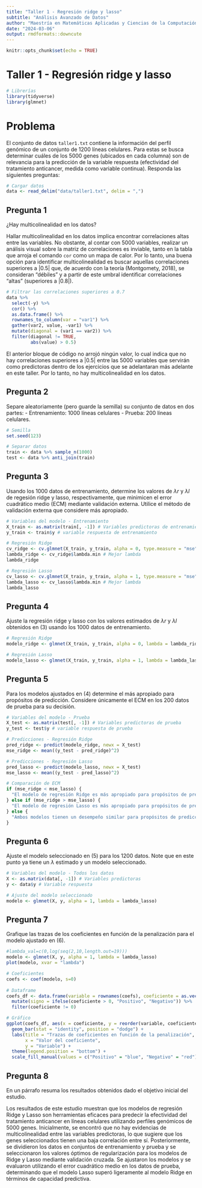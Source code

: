 ```yaml
---
title: "Taller 1 - Regresión ridge y lasso"
subtitle: "Análisis Avanzado de Datos"
author: "Maestría en Matemáticas Aplicadas y Ciencias de la Computación"
date: "2024-03-06"
output: rmdformats::downcute
---
```


```r
knitr::opts_chunk$set(echo = TRUE)
```

# Taller 1 - Regresión ridge y lasso

```r
# Librerías
library(tidyverse)
library(glmnet)
```

# Problema

El conjunto de datos `taller1.txt` contiene la información del perfil genómico de un conjunto de 1200 líneas celulares. Para estas se busca determinar cuáles de los 5000 genes (ubicados en cada columna) son de relevancia para la predicción de la variable respuesta (efectividad del tratamiento anticancer, medida como variable continua). Responda las siguientes preguntas:

```r
# Cargar datos
data <- read_delim("data/taller1.txt", delim = ",")
```

## Pregunta 1

¿Hay multicolinealidad en los datos?

Hallar multicolinealidad en los datos implica encontrar correlaciones altas entre las variables. No obstante, al contar con 5000 variables, realizar un análisis visual sobre la matriz de correlaciones es inviable, tanto en la tabla que arroja el comando `cor` como un mapa de calor. Por lo tanto, una buena opción para identificar multicolinealidad es buscar aquellas correlaciones superiores a $|0.5|$ que, de acuerdo con la teoría (Montgomety, 2018), se consideran "débiles" y a partir de este umbral identificar correlaciones "altas" (superiores a $|0.8|$).

```r
# Filtrar las correlaciones superiores a 0.7
data %>% 
  select(-y) %>%
  cor() %>%
  as.data.frame() %>%
  rownames_to_column(var = "var1") %>%
  gather(var2, value, -var1) %>%
  mutate(diagonal = (var1 == var2)) %>%
  filter(diagonal != TRUE,
         abs(value) > 0.5)
```

El anterior bloque de código no arrojó ningún valor, lo cual indica que no hay correlaciones superiores a $|0.5|$ entre las 5000 variables que servirán como predictoras dentro de los ejercicios que se adelantaran más adelante en este taller. Por lo tanto, no hay multicolinealidad en los datos.

## Pregunta 2

Separe aleatoriamente (pero guarde la semilla) su conjunto de datos en dos partes:
- Entrenamiento: 1000 líneas celulares
- Prueba: 200 líneas celulares.

```r
# Semilla
set.seed(123)

# Separar datos
train <- data %>% sample_n(1000)
test <- data %>% anti_join(train)
```

## Pregunta 3

Usando los 1000 datos de entrenamiento, determine los valores de $λr$ y $λl$ de regesión ridge y lasso, respectivamente, que minimicen el error cuadrático medio (ECM) mediante validación externa. Utilice el método de validación externa que considere más apropiado.

```r
# Variables del modelo - Entrenamiento
X_train <- as.matrix(train[, -1]) # Variables predictoras de entrenamiento
y_train <- train$y # variable respuesta de entrenamiento

# Regresión Ridge
cv_ridge <- cv.glmnet(X_train, y_train, alpha = 0, type.measure = "mse", nfolds = 10) # Cross-validation para encontrar el mejor lambda
lambda_ridge <- cv_ridge$lambda.min # Mejor lambda
lambda_ridge

# Regresión Lasso
cv_lasso <- cv.glmnet(X_train, y_train, alpha = 1, type.measure = "mse", nfolds = 10) # Cross-validation para encontrar el mejor lambda
lambda_lasso <- cv_lasso$lambda.min # Mejor lambda
lambda_lasso
```  

## Pregunta 4

Ajuste la regresión ridge y lasso con los valores estimados de $λr$ y $λl$ obtenidos en (3) usando los 1000 datos de entrenamiento.

```r
# Regresión Ridge
modelo_ridge <- glmnet(X_train, y_train, alpha = 0, lambda = lambda_ridge)

# Regresión Lasso
modelo_lasso <- glmnet(X_train, y_train, alpha = 1, lambda = lambda_lasso)
```

## Pregunta 5

Para los modelos ajustados en (4) determine el más apropiado para propósitos de predicción. Considere únicamente el ECM en los 200 datos de prueba para su decisión.

```r
# Variables del modelo - Prueba
X_test <- as.matrix(test[, -1]) # Variables predictoras de prueba
y_test <- test$y # variable respuesta de prueba

# Predicciones - Regresión Ridge
pred_ridge <- predict(modelo_ridge, newx = X_test)
mse_ridge <- mean((y_test - pred_ridge)^2)

# Predicciones - Regresión Lasso
pred_lasso <- predict(modelo_lasso, newx = X_test)
mse_lasso <- mean((y_test - pred_lasso)^2)

# Comparación de ECM
if (mse_ridge < mse_lasso) {
  "El modelo de regresión Ridge es más apropiado para propósitos de predicción."
} else if (mse_ridge > mse_lasso) {
  "El modelo de regresión Lasso es más apropiado para propósitos de predicción."
} else {
  "Ambos modelos tienen un desempeño similar para propósitos de predicción."
}
```

## Pregunta 6

Ajuste el modelo seleccionado en (5) para los 1200 datos. Note que en este punto ya tiene un $λ$ estimado y un modelo seleccionado.

```r
# Variables del modelo - Todos los datos
X <- as.matrix(data[, -1]) # Variables predictoras
y <- data$y # Variable respuesta

# Ajuste del modelo seleccionado
modelo <- glmnet(X, y, alpha = 1, lambda = lambda_lasso)
```

## Pregunta 7

Grafique las trazas de los coeficientes en función de la penalización para el modelo ajustado en (6).

```r
#lambda_val=c(0,log(seq(2,10,length.out=19)))
modelo <- glmnet(X, y, alpha = 1, lambda = lambda_lasso)
plot(modelo, xvar = "lambda")
```

```r
# Coeficientes
coefs <- coef(modelo, s=0)
 
# Dataframe
coefs_df <- data.frame(variable = rownames(coefs), coeficiente = as.vector(coefs)) %>%
  mutate(signo = ifelse(coeficiente > 0, "Positivo", "Negativo")) %>%
  filter(coeficiente != 0)

# Gráfico
ggplot(coefs_df, aes(x = coeficiente, y = reorder(variable, coeficiente), fill = signo)) +
  geom_bar(stat = "identity", position = "dodge") +
  labs(title = "Trazas de coeficientes en función de la penalización",
       x = "Valor del coeficiente",
       y = "Variable") +
  theme(legend.position = "bottom") +
  scale_fill_manual(values = c("Positivo" = "blue", "Negativo" = "red"))
```

## Pregunta 8

En un párrafo resuma los resultados obtenidos dado el objetivo inicial del estudio.

Los resultados de este estudio muestran que los modelos de regresión Ridge y Lasso son herramientas eficaces para predecir la efectividad del tratamiento anticancer en líneas celulares utilizando perfiles genómicos de 5000 genes. Inicialmente, se encontró que no hay evidencias de multicolinealidad entre las variables predictoras, lo que sugiere que los genes seleccionados tienen una baja correlación entre sí. Posteriormente, se dividieron los datos en conjuntos de entrenamiento y prueba y se seleccionaron los valores óptimos de regularización para los modelos de Ridge y Lasso mediante validación cruzada. Se ajustaron los modelos y se evaluaron utilizando el error cuadrático medio en los datos de prueba, determinando que el modelo Lasso superó ligeramente al modelo Ridge en términos de capacidad predictiva.
